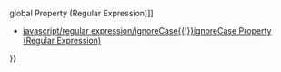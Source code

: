 {{Page_Title}}
{{Flags}}
{{Summary_Section|Returns a Boolean value indicating the state of the multiline flag ( '''m''' ) used with a regular expression. Default is '''false'''. Read-only.

}}
{{JS_Syntax|Formats={{JS_Syntax_Format
|Format= rgExp.'''multiline'''}}
}}
{{Remarks_Section
|Remarks=The required rgExp argument is an instance of the '''RegExp''' object

The '''multiline''' property returns '''true''' if the multiline flag is set for a regular expression, and returns '''false''' if it is not. The '''multiline''' property is '''true''' if the regular expression object was created with the '''m''' flag.

If '''multiline''' is '''false''' , "^" matches the position at the beginning of a string, and "$" matches the position at the end of a string. If '''multiline''' is '''true''' , "^" matches the position at the beginning of a string as well as the position following a "\n" or "\r", and "$" matches the position at the end of a string and the position preceding "\n" or "\r".
}}
{{Examples_Section
|Not_required=No
|Examples={{Single_Example
|Language=JavaScript
|Description=The following example illustrates the behavior of the '''multiline''' property. If you pass "m" in to the function shown below, the word "while" is replaced with the word "and". This is because with the multiline flag is set and the word "while" occurs at the beginning of the line after a newline character. The multiline flag allows the search to be performed on multiline strings.

|Code= function RegExpMultilineDemo(flag){
    // The flag parameter is a string that contains
    // g, i, or m.  The flags can be combined.
 
    // Check flags for validity.
    if (flag.match(/[^gim]/))
       {
       return ("Flag specified is not valid");
       }
 
 
    // Create the string on which to perform the replacement.
    var ss = "The man hit the ball with the bat ";
    ss += "\nwhile the fielder caught the ball with the glove.";
 
    // Replace "while" with "and".
    var re = new RegExp("^while", flag);
    var r = ss.replace(re, "and");        
 
    // Output the multiline flag and the resulting string.
    var s = "";
    s += "Result for multiline = " + re.multiline.toString();
    s += ": " + r;
 
    return(s);
 
 }
 
 sa = RegExpMultilineDemo("m");
 sb = RegExpMultilineDemo("");
 document.write (sa + "&lt;br /&gt;" + sb);
}}}}
{{See_Also_Section
|Manual_links=* [[javascript/regular expression/global{{!}}global Property (Regular Expression)]]
* [[javascript/regular expression/ignoreCase{{!}}ignoreCase Property (Regular Expression)]]
}}
{{Topics | JS Basic}}

{{External_Attribution
|Is_CC-BY-SA=No
|Sources=MSDN
|MDN_link=
|MSDN_link=http://msdn.microsoft.com/en-us/library/ie/7f5z26w4(v=vs.94).aspx
|HTML5Rocks_link=
}}
